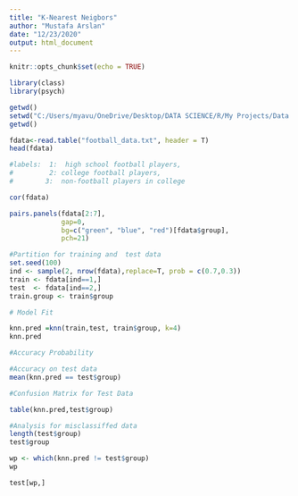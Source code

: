 ```yaml
---
title: "K-Nearest Neigbors"
author: "Mustafa Arslan"
date: "12/23/2020"
output: html_document
---
```


```r
knitr::opts_chunk$set(echo = TRUE)
```

```r
library(class)
library(psych)
```

```r
getwd()
setwd("C:/Users/myavu/OneDrive/Desktop/DATA SCIENCE/R/My Projects/Data Mining")
getwd()
```

```r
fdata<-read.table("football_data.txt", header = T) 
head(fdata)

#labels:  1:  high school football players, 
#         2: college football players, 
#        3:  non-football players in college

```


```r
cor(fdata)

pairs.panels(fdata[2:7],
             gap=0,
             bg=c("green", "blue", "red")[fdata$group],
             pch=21)
```


```r
#Partition for training and  test data
set.seed(100)
ind <- sample(2, nrow(fdata),replace=T, prob = c(0.7,0.3))
train <- fdata[ind==1,]
test  <- fdata[ind==2,]
train.group <- train$group
```

```r
# Model Fit

knn.pred =knn(train,test, train$group, k=4)
knn.pred
```


```r
#Accuracy Probability

#Accuracy on test data
mean(knn.pred == test$group)

```


```r
#Confusion Matrix for Test Data

table(knn.pred,test$group)

```

```r
#Analysis for misclassiffed data
length(test$group)
test$group

wp <- which(knn.pred != test$group)
wp

test[wp,]

```


```r
```


```r
```

```r
```

